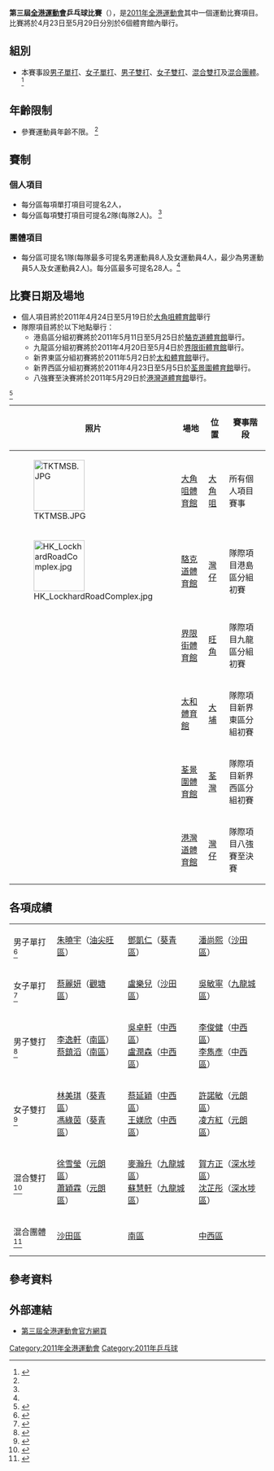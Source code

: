 '''第三屆[[全港運動會|全港運動會]]乒乓球比賽'''（{{lang-en|'''The 3rd Hong Kong Games Table Tennis Competition'''}}），是[[2011年全港運動會|2011年全港運動會]]其中一個運動比賽項目。比賽將於4月23日至5月29日分別於6個體育館內舉行。

==組別==
*本賽事設[[2011年全港運動會乒乓球男子單打比賽|男子單打]]、[[2011年全港運動會乒乓球女子單打比賽|女子單打]]、[[2011年全港運動會乒乓球男子雙打比賽|男子雙打]]、[[2011年全港運動會乒乓球女子雙打比賽|女子雙打]]、[[2011年全港運動會乒乓球混合雙打比賽|混合雙打]]及[[2011年全港運動會乒乓球混合團體比賽|混合團體]]。<ref name="#1">{{cite web |url=http://hongkonggames.lcsd.gov.hk/b5/detail_table.php |title=存档副本 |accessdate=2010-08-29 |deadurl=yes |archiveurl=https://web.archive.org/web/20100810135352/http://hongkonggames.lcsd.gov.hk/b5/detail_table.php |archivedate=2010-08-10 }}</ref>

==年齡限制==
*參賽運動員年齡不限。 <ref name="#1"/>

==賽制==
===個人項目===
*每分區每項單打項目可提名2人，
*每分區每項雙打項目可提名2隊(每隊2人)。 <ref name="#1"/>

===團體項目===
*每分區可提名1隊(每隊最多可提名男運動員8人及女運動員4人，最少為男運動員5人及女運動員2人)。每分區最多可提名28人。<ref name="#1"/>
==比賽日期及場地==
*個人項目將於2011年4月24日至5月19日於[[大角咀體育館|大角咀體育館]]舉行
*隊際項目將於以下地點舉行：
**港島區分組初賽將於2011年5月11日至5月25日於[[駱克道市政大廈|駱克道體育館]]舉行。
**九龍區分組初賽將於2011年4月20日至5月4日於[[界限街體育館|界限街體育館]]舉行。
**新界東區分組初賽將於2011年5月2日於[[太和體育館|太和體育館]]舉行。
**新界西區分組初賽將於2011年4月23日至5月5日於[[荃景圍體育館|荃景圍體育館]]舉行。
**八強賽至決賽將於2011年5月29日於[[港灣道體育館|港灣道體育館]]舉行。
<ref>{{cite web |url=http://hongkonggames.lcsd.gov.hk/download/form/tabletennis_prospectus_chi.doc |title=存档副本 |accessdate=2011-02-21 |deadurl=yes |archiveurl=https://web.archive.org/web/20110322092238/http://hongkonggames.lcsd.gov.hk/download/form/tabletennis_prospectus_chi.doc |archivedate=2011-03-22 }}</ref>
{| class="wikitable"
|-
! 照片 !! 場地 !! 位置 !! 賽事階段 
|-
| [[File:TKTMSB.JPG|100px]]
| [[大角咀體育館|大角咀體育館]] || [[大角咀|大角咀]] || 所有個人項目賽事
|-
| [[File:HK_LockhardRoadComplex.jpg|100px]]
| [[駱克道市政大廈|駱克道體育館]] || [[灣仔|灣仔]] || 隊際項目港島區分組初賽
|-
| 
| [[界限街體育館|界限街體育館]] || [[旺角|旺角]] || 隊際項目九龍區分組初賽
|-
| 
| [[太和體育館|太和體育館]] || [[大埔_(香港)|大埔]] || 隊際項目新界東區分組初賽
|-
| 
| [[荃景圍體育館|荃景圍體育館]] || [[荃灣|荃灣]] || 隊際項目新界西區分組初賽
|-
| 
| [[港灣道體育館|港灣道體育館]] || [[灣仔|灣仔]] || 隊際項目八強賽至決賽
|}

== 各項成績 ==
{| {{MedalistTable|type=項目|columns=1|style=font-size:small;}}
|-
| 男子單打<ref>{{cite web|title=第三屆全港運動會乒乓球比賽 - 男子單打賽程表|url=http://hongkonggames.lcsd.gov.hk/hkg2011/b5/result/pdf/tt-ms-0601a.pdf}}{{Dead link|date=2018年6月 |bot=InternetArchiveBot |fix-attempted=no }}</ref>
|[[朱曉宇|朱曉宇]]（[[2011年全港運動會油尖旺區代表團|油尖旺區]]）
|[[鄧凱仁|鄧凱仁]]（[[2011年全港運動會葵青區代表團|葵青區]]）
|[[潘尚熙|潘尚熙]]（[[2011年全港運動會沙田區代表團|沙田區]]）
|-
| 女子單打<ref>{{cite web|title=第三屆全港運動會乒乓球比賽 - 女子單打賽程表|url=http://hongkonggames.lcsd.gov.hk/hkg2011/b5/result/pdf/tt-ws-0601.pdf}}{{Dead link|date=2018年6月 |bot=InternetArchiveBot |fix-attempted=no }}</ref>
|[[蔡麗妍|蔡麗妍]]（[[2011年全港運動會觀塘區代表團|觀塘區]]）
|[[盧樂兒|盧樂兒]]（[[2011年全港運動會沙田區代表團|沙田區]]）
|[[吳敏寧|吳敏寧]]（[[2011年全港運動會九龍城區代表團|九龍城區]]）
|-
| 男子雙打<ref>{{cite web|title=第三屆全港運動會乒乓球比賽 - 男子雙打賽程表|url=http://hongkonggames.lcsd.gov.hk/hkg2011/b5/result/pdf/tt-md-0601.pdf}}{{Dead link|date=2018年6月 |bot=InternetArchiveBot |fix-attempted=no }}</ref>
|[[李逸軒|李逸軒]]（[[2011年全港運動會南區代表團|南區]]）<br/>[[蔡鎮滔|蔡鎮滔]]（[[2011年全港運動會南區代表團|南區]]）
|[[吳卓軒|吳卓軒]]（[[2011年全港運動會中西區代表團|中西區]]）<br/>[[盧潤森|盧潤森]]（[[2011年全港運動會中西區代表團|中西區]]）
|[[李俊健|李俊健]]（[[2011年全港運動會中西區代表團|中西區]]）<br/>[[李雋彥|李雋彥]]（[[2011年全港運動會中西區代表團|中西區]]）
|-
| 女子雙打<ref>{{cite web|title=第三屆全港運動會乒乓球比賽 - 女子雙打賽程表|url=http://hongkonggames.lcsd.gov.hk/hkg2011/b5/result/pdf/tt-wd-0601b.pdf}}{{Dead link|date=2018年6月 |bot=InternetArchiveBot |fix-attempted=no }}</ref>
|[[林美琪|林美琪]]（[[2011年全港運動會葵青區代表團|葵青區]]）<br/>[[馮綠茵|馮綠茵]]（[[2011年全港運動會葵青區代表團|葵青區]]）
|[[蔡延穎|蔡延穎]]（[[2011年全港運動會中西區代表團|中西區]]）<br/>[[王媄欣|王媄欣]]（[[2011年全港運動會中西區代表團|中西區]]）
|[[許諾敏|許諾敏]]（[[2011年全港運動會元朗區代表團|元朗區]]）<br/>[[凌方紅|凌方紅]]（[[2011年全港運動會元朗區代表團|元朗區]]）
|-
| 混合雙打<ref>{{cite web|title=第三屆全港運動會乒乓球比賽 - 混合雙打賽程表|url=http://hongkonggames.lcsd.gov.hk/hkg2011/b5/result/pdf/tt-xd-0601.pdf}}{{Dead link|date=2018年6月 |bot=InternetArchiveBot |fix-attempted=no }}</ref>
|[[徐雪瑩|徐雪瑩]]（[[2011年全港運動會元朗區代表團|元朗區]]）<br/>[[蕭穎霖|蕭穎霖]]（[[2011年全港運動會元朗區代表團|元朗區]]）
|[[麥瀚升|麥瀚升]]（[[2011年全港運動會九龍城區代表團|九龍城區]]）<br/>[[蘇慧軒|蘇慧軒]]（[[2011年全港運動會九龍城區代表團|九龍城區]]） 
|[[賀方正|賀方正]]（[[2011年全港運動會深水埗區代表團|深水埗區]]）<br/>[[沈芷彤|沈芷彤]]（[[2011年全港運動會深水埗區代表團|深水埗區]]）
|-
| 混合團體<ref>{{cite web|title=第三屆全港運動會 乒乓球隊際項目|url=http://hongkonggames.lcsd.gov.hk/hkg2011/b5/result/pdf/tt-xt-f-0529a.pdf}}{{Dead link|date=2018年6月 |bot=InternetArchiveBot |fix-attempted=no }}</ref>
|[[2011年全港運動會沙田區代表團|沙田區]]
|[[2011年全港運動會南區代表團|南區]]
|[[2011年全港運動會中西區代表團|中西區]]
|}

== 參考資料 ==
<references />

== 外部連結 ==
* [https://web.archive.org/web/20100810021753/http://hongkonggames.lcsd.gov.hk/b5/index.php 第三屆全港運動會官方網頁]{{zh}}
{{2011 Hong Kong Games Sports Events}}

[[Category:2011年全港運動會|Category:2011年全港運動會]]
[[Category:2011年乒乓球|Category:2011年乒乓球]]